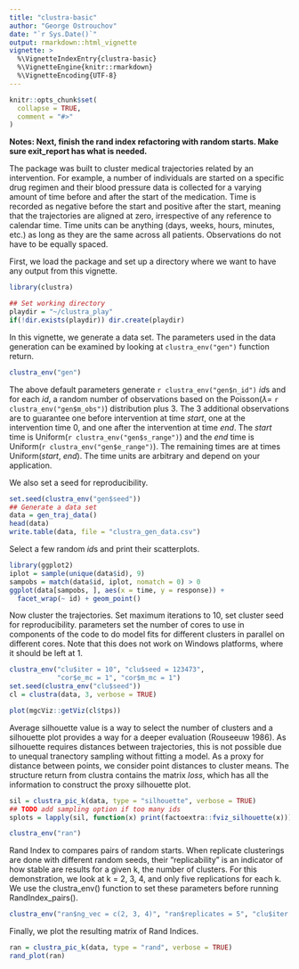 ```yaml
---
title: "clustra-basic"
author: "George Ostrouchov"
date: "`r Sys.Date()`"
output: rmarkdown::html_vignette
vignette: >
  %\VignetteIndexEntry{clustra-basic}
  %\VignetteEngine{knitr::rmarkdown}
  %\VignetteEncoding{UTF-8}
---
```


```r
knitr::opts_chunk$set(
  collapse = TRUE,
  comment = "#>"
)
```
**Notes: Next, finish the rand index refactoring with random starts. Make sure exit_report has what is needed.**

The \pkg{clustra} package was built to cluster medical trajectories related by an intervention. For example, a number of individuals are started on a specific drug regimen and their blood pressure data is collected for a varying amount of time before and after the start of the medication. Time is recorded as negative before the start and positive after the start, meaning that the trajectories are aligned at zero, irrespective of any reference to calendar time. Time units can be anything (days, weeks, hours, minutes, etc.) as long as they are the same across all patients. Observations do not have to be equally spaced.

First, we load the package and set up a directory where we want to have any output from this vignette.
```r
library(clustra)

## Set working directory
playdir = "~/clustra_play"
if(!dir.exists(playdir)) dir.create(playdir)
```
In this vignette, we generate a data set. The parameters used in the data generation can be examined by looking at `clustra_env("gen")` function return.
```r
clustra_env("gen")
```
The above default parameters generate `r clustra_env("gen$n_id")` *id*s and for each *id*, a random number of observations based on the Poisson($\lambda =$ `r clustra_env("gen$m_obs")`) distribution plus 3. The 3 additional observations are to guarantee one before intervention at time *start*, one at the intervention time 0, and one after the intervention at time *end*. The *start* time is Uniform(`r clustra_env("gen$s_range")`) and the *end* time is Uniform(`r clustra_env("gen$e_range")`). The remaining times are at times Uniform(*start*, *end*). The time units are arbitrary and depend on your application.

We also set a seed for reproducibility.
```r
set.seed(clustra_env("gen$seed"))
## Generate a data set
data = gen_traj_data()
head(data)
write.table(data, file = "clustra_gen_data.csv")
```
Select a few random *id*s and print their scatterplots.
```r
library(ggplot2)
iplot = sample(unique(data$id), 9)
sampobs = match(data$id, iplot, nomatch = 0) > 0
ggplot(data[sampobs, ], aes(x = time, y = response)) +
  facet_wrap(~ id) + geom_point()
```
Now cluster the trajectories. Set maximum iterations to 10, set cluster seed for reproducibility. \code{cor} parameters set the number of cores to use in \code{mclapply} components of the code to do model fits for different clusters in parallel on different cores. Note that this does not work on Windows platforms, where it should be left at 1.
```r
clustra_env("clu$iter = 10", "clu$seed = 123473",
            "cor$e_mc = 1", "cor$m_mc = 1")
set.seed(clustra_env("clu$seed"))
cl = clustra(data, 3, verbose = TRUE)
```

```r
plot(mgcViz::getViz(cl$tps))
```
Average silhouette value is a way to select the number of clusters and a silhouette plot provides a way for a deeper evaluation (Rouseeuw 1986). As silhouette requires distances between trajectories, this is not possible due to unequal tranectory sampling without fitting a model. As a proxy for distance between points, we consider point distances to cluster means. The structure return from clustra contains the matrix *loss*, which has all the information to construct the proxy silhouette plot.
```r
sil = clustra_pic_k(data, type = "silhouette", verbose = TRUE)
## TODO add sampling option if too many ids
splots = lapply(sil, function(x) print(factoextra::fviz_silhouette(x)))
```

```r
clustra_env("ran")
```
Rand Index to compares pairs of random starts. When replicate clusterings are done with different random seeds, their "replicability" is an indicator of how stable are results for a given k, the number of clusters. For this demonstration, we look at k = 2, 3, 4, and only five replications for each k. We use the clustra_env() function to set these parameters before running RandIndex_pairs().
```r
clustra_env("ran$ng_vec = c(2, 3, 4)", "ran$replicates = 5", "clu$iter = 4")
```
Finally, we plot the resulting matrix of Rand Indices.
```r
ran = clustra_pic_k(data, type = "rand", verbose = TRUE)
rand_plot(ran)
```
